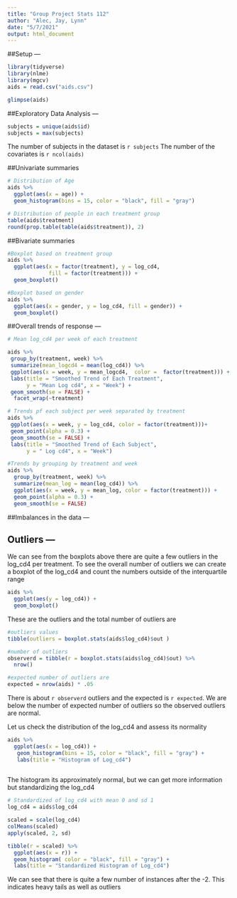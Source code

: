 ```yaml
---
title: "Group Project Stats 112"
author: "Alec, Jay, Lynn"
date: "5/7/2021"
output: html_document
---
```


##Setup ---

```r
library(tidyverse)
library(nlme)
library(mgcv)
aids = read.csv("aids.csv")

glimpse(aids)
```

##Exploratory Data Analysis --- 

```r
subjects = unique(aids$id)
subjects = max(subjects)
```

The number of subjects in the dataset is `r subjects`
The number of the covariates is `r ncol(aids) `

##Univariate summaries 
```r
# Distribution of Age
aids %>% 
  ggplot(aes(x = age)) + 
  geom_histogram(bins = 15, color = "black", fill = "gray")
```


```r
# Distribution of people in each treatment group
table(aids$treatment)
round(prop.table(table(aids$treatment)), 2)
```



##Bivariate summaries 
```r
#Boxplot based on treatment group
aids %>% 
  ggplot(aes(x = factor(treatment), y = log_cd4, 
             fill = factor(treatment))) +
  geom_boxplot()
```

```r
#Boxplot based on gender
aids %>% 
  ggplot(aes(x = gender, y = log_cd4, fill = gender)) +
  geom_boxplot()
```


##Overall trends of response ---

```r
# Mean log_cd4 per week of each treatment 

aids %>% 
 group_by(treatment, week) %>% 
 summarize(mean_logcd4 = mean(log_cd4)) %>% 
 ggplot(aes(x = week, y = mean_logcd4,  color =  factor(treatment))) +  
 labs(title = "Smoothed Trend of Each Treatment",
      y = "Mean Log cd4", x = "Week") +
 geom_smooth(se = FALSE) +
  facet_wrap(~treatment)
```

```r

# Trends pf each subject per week separated by treatment
aids %>% 
 ggplot(aes(x = week, y = log_cd4, color = factor(treatment)))+
 geom_point(alpha = 0.3) +
 geom_smooth(se = FALSE) +
 labs(title = "Smoothed Trend of Each Subject",
      y = " Log cd4", x = "Week")
```

```r

#Trends by grouping by treatment and week
aids %>% 
  group_by(treatment, week) %>% 
  summarize(mean_log = mean(log_cd4)) %>% 
  ggplot(aes(x = week, y = mean_log, color = factor(treatment))) +
  geom_point(alpha = 0.3) + 
  geom_smooth(se = FALSE)
```


##Imbalances in the data ---





## Outliers ---

We can see from the boxplots above there are quite a few outliers in the log_cd4 per treatment. To see the overall number of outliers we can create a boxplot of the log_cd4 and count the numbers outside of the interquartile range


```r
aids %>% 
  ggplot(aes(y = log_cd4)) +
  geom_boxplot()
```
These are the outliers and the total number of outliers are 
```r
#outliers values
tibble(outliers = boxplot.stats(aids$log_cd4)$out )

#number of outliers 
observerd = tibble(r = boxplot.stats(aids$log_cd4)$out) %>% 
  nrow()

#expected number of outliers are
expected = nrow(aids) * .05
```
There is about `r observerd` outliers and the expected is `r expected`.
We are below the number of expected number of outliers so the observed outliers are normal.


<p>Let us check the distribution of the log_cd4 and assess its normality</p>
```r

aids %>% 
  ggplot(aes(x = log_cd4)) +
   geom_histogram(bins = 15, color = "black", fill = "gray") +
   labs(title = "Histogram of Log_cd4")
  

```

The histogram its approximately normal, but we can get more information but standardizing the log_cd4

```r

# Standardized of log_cd4 with mean 0 and sd 1 
log_cd4 = aids$log_cd4

scaled = scale(log_cd4)
colMeans(scaled)
apply(scaled, 2, sd)

tibble(r = scaled) %>% 
  ggplot(aes(x = r)) +
  geom_histogram( color = "black", fill = "gray") +
  labs(title = "Standardized Histogram of Log_cd4")
```

We can see that there is quite a few number of instances after the -2. This indicates heavy tails as well as outliers
